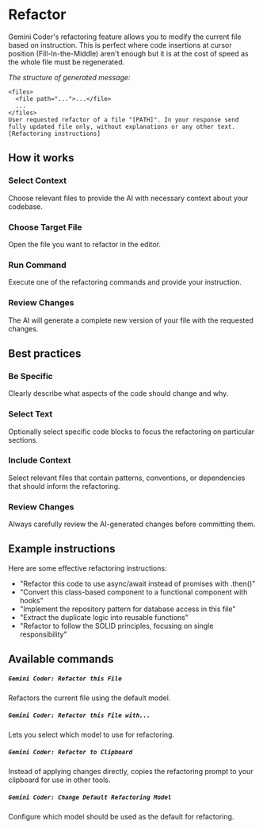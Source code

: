 
# Refactor

Gemini Coder's refactoring feature allows you to modify the current file based on instruction. This is perfect where code insertions at cursor position (Fill-In-the-Middle) aren't enough but it is at the cost of speed as the whole file must be regenerated.

_The structure of generated message:_

```
<files>
  <file path="...">...</file>
  ...
</files>
User requested refactor of a file "[PATH]". In your response send fully updated file only, without explanations or any other text.
[Refactoring instructions]
```

## How it works

### Select Context

Choose relevant files to provide the AI with necessary context about your codebase.

### Choose Target File

Open the file you want to refactor in the editor.

### Run Command

Execute one of the refactoring commands and provide your instruction.

### Review Changes

The AI will generate a complete new version of your file with the requested changes.

## Best practices

### Be Specific

Clearly describe what aspects of the code should change and why.

### Select Text

Optionally select specific code blocks to focus the refactoring on particular sections.

### Include Context

Select relevant files that contain patterns, conventions, or dependencies that should inform the refactoring.

### Review Changes

Always carefully review the AI-generated changes before committing them.

## Example instructions

Here are some effective refactoring instructions:

- "Refactor this code to use async/await instead of promises with .then()"
- "Convert this class-based component to a functional component with hooks"
- "Implement the repository pattern for database access in this file"
- "Extract the duplicate logic into reusable functions"
- "Refactor to follow the SOLID principles, focusing on single responsibility"

## Available commands

##### `Gemini Coder: Refactor this File`

Refactors the current file using the default model.

##### `Gemini Coder: Refactor this File with...`

Lets you select which model to use for refactoring.

##### `Gemini Coder: Refactor to Clipboard`

Instead of applying changes directly, copies the refactoring prompt to your clipboard for use in other tools.

##### `Gemini Coder: Change Default Refactoring Model`

Configure which model should be used as the default for refactoring.